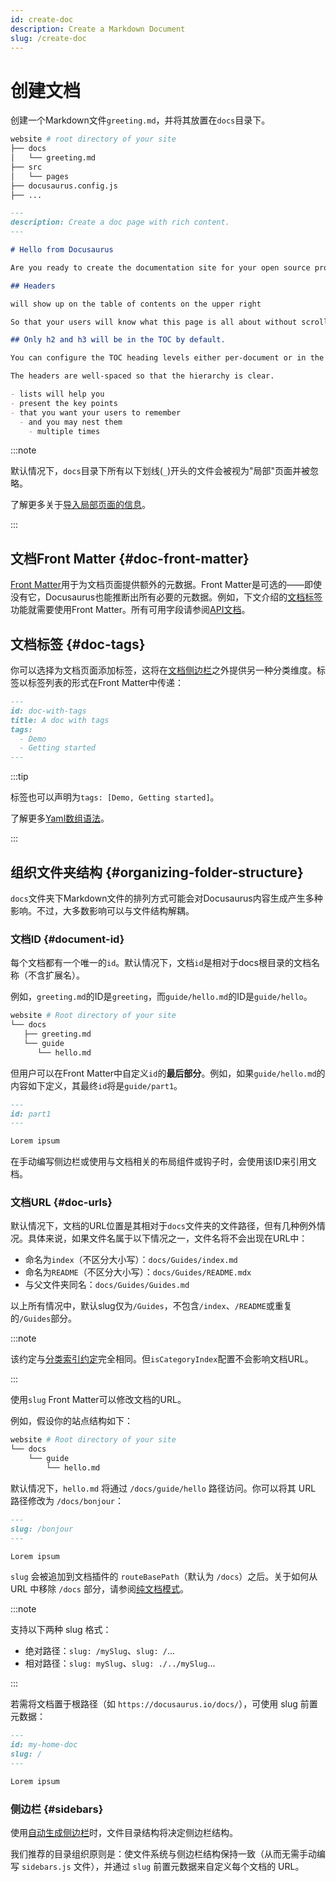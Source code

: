 ```yaml
---
id: create-doc
description: Create a Markdown Document
slug: /create-doc
---
```


# 创建文档

创建一个Markdown文件`greeting.md`，并将其放置在`docs`目录下。

```bash
website # root directory of your site
├── docs
│   └── greeting.md
├── src
│   └── pages
├── docusaurus.config.js
├── ...
```

```md
---
description: Create a doc page with rich content.
---

# Hello from Docusaurus

Are you ready to create the documentation site for your open source project?

## Headers

will show up on the table of contents on the upper right

So that your users will know what this page is all about without scrolling down or even without reading too much.

## Only h2 and h3 will be in the TOC by default.

You can configure the TOC heading levels either per-document or in the theme configuration.

The headers are well-spaced so that the hierarchy is clear.

- lists will help you
- present the key points
- that you want your users to remember
  - and you may nest them
    - multiple times
```

:::note

默认情况下，`docs`目录下所有以下划线(`_`)开头的文件会被视为"局部"页面并被忽略。

了解更多关于[导入局部页面的信息](../markdown-features/markdown-features-react.mdx#importing-markdown)。

:::

## 文档Front Matter {#doc-front-matter}

[Front Matter](../markdown-features/markdown-features-intro.mdx#front-matter)用于为文档页面提供额外的元数据。Front Matter是可选的——即使没有它，Docusaurus也能推断出所有必要的元数据。例如，下文介绍的[文档标签](#doc-tags)功能就需要使用Front Matter。所有可用字段请参阅[API文档](../../api/plugins/plugin-content-docs.mdx#markdown-front-matter)。

## 文档标签 {#doc-tags}

你可以选择为文档页面添加标签，这将在[文档侧边栏](./sidebar/index.mdx)之外提供另一种分类维度。标签以标签列表的形式在Front Matter中传递：

```md "your-doc-page.md"
---
id: doc-with-tags
title: A doc with tags
tags:
  - Demo
  - Getting started
---
```

:::tip

标签也可以声明为`tags: [Demo, Getting started]`。

了解更多[Yaml数组语法](https://www.w3schools.io/file/yaml-arrays/)。

:::

## 组织文件夹结构 {#organizing-folder-structure}

`docs`文件夹下Markdown文件的排列方式可能会对Docusaurus内容生成产生多种影响。不过，大多数影响可以与文件结构解耦。

### 文档ID {#document-id}

每个文档都有一个唯一的`id`。默认情况下，文档`id`是相对于docs根目录的文档名称（不含扩展名）。

例如，`greeting.md`的ID是`greeting`，而`guide/hello.md`的ID是`guide/hello`。

```bash
website # Root directory of your site
└── docs
   ├── greeting.md
   └── guide
      └── hello.md
```

但用户可以在Front Matter中自定义`id`的**最后部分**。例如，如果`guide/hello.md`的内容如下定义，其最终`id`将是`guide/part1`。

```md
---
id: part1
---

Lorem ipsum
```

在手动编写侧边栏或使用与文档相关的布局组件或钩子时，会使用该ID来引用文档。

### 文档URL {#doc-urls}

默认情况下，文档的URL位置是其相对于`docs`文件夹的文件路径，但有几种例外情况。具体来说，如果文件名属于以下情况之一，文件名将不会出现在URL中：

- 命名为`index`（不区分大小写）：`docs/Guides/index.md`
- 命名为`README`（不区分大小写）：`docs/Guides/README.mdx`
- 与父文件夹同名：`docs/Guides/Guides.md`

以上所有情况中，默认slug仅为`/Guides`，不包含`/index`、`/README`或重复的`/Guides`部分。

:::note

该约定与[分类索引约定](./sidebar/autogenerated.mdx#category-index-convention)完全相同。但`isCategoryIndex`配置不会影响文档URL。

:::

使用`slug` Front Matter可以修改文档的URL。

例如，假设你的站点结构如下：

```bash
website # Root directory of your site
└── docs
    └── guide
        └── hello.md
```

默认情况下，`hello.md` 将通过 `/docs/guide/hello` 路径访问。你可以将其 URL 路径修改为 `/docs/bonjour`：

```md
---
slug: /bonjour
---

Lorem ipsum
```

`slug` 会被追加到文档插件的 `routeBasePath`（默认为 `/docs`）之后。关于如何从 URL 中移除 `/docs` 部分，请参阅[纯文档模式](docs-introduction.mdx#docs-only-mode)。

:::note

支持以下两种 slug 格式：

- 绝对路径：`slug: /mySlug`、`slug: /`...
- 相对路径：`slug: mySlug`、`slug: ./../mySlug`...

:::

若需将文档置于根路径（如 `https://docusaurus.io/docs/`），可使用 slug 前置元数据：

```md
---
id: my-home-doc
slug: /
---

Lorem ipsum
```

### 侧边栏 {#sidebars}

使用[自动生成侧边栏](./sidebar/autogenerated.mdx)时，文件目录结构将决定侧边栏结构。

我们推荐的目录组织原则是：使文件系统与侧边栏结构保持一致（从而无需手动编写 `sidebars.js` 文件），并通过 `slug` 前置元数据来自定义每个文档的 URL。
